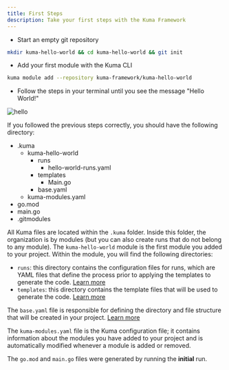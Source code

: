 ```yaml
---
title: First Steps
description: Take your first steps with the Kuma Framework
---
```




- Start an empty git repository

```bash
mkdir kuma-hello-world && cd kuma-hello-world && git init
```

- Add your first module with the Kuma CLI

```bash
kuma module add --repository kuma-framework/kuma-hello-world
```

- Follow the steps in your terminal until you see the message "Hello World!"

![hello](https://github.com/user-attachments/assets/bf9c603f-1f58-4cde-ae9a-935bc6857f2f)


If you followed the previous steps correctly, you should have the following directory:
<FileTree>
- .kuma
    - kuma-hello-world
        - runs
            - hello-world-runs.yaml 
        - templates
           -  Main.go
        - base.yaml
    - kuma-modules.yaml
- go.mod
- main.go
- .gitmodules
</FileTree>

All Kuma files are located within the `.kuma` folder. Inside this folder, the organization is by modules (but you can also create runs that do not belong to any module).
The `kuma-hello-world` module is the first module you added to your project.
Within the module, you will find the following directories:

- `runs`: this directory contains the configuration files for runs, which are YAML files that define the process prior to applying the templates to generate the code. [Learn more](/overview/runs/)
- `templates`: this directory contains the template files that will be used to generate the code. [Learn more](/overview/templates/)

The `base.yaml` file is responsible for defining the directory and file structure that will be created in your project. [Learn more](/overview/builders/)

The `kuma-modules.yaml` file is the Kuma configuration file; it contains information about the modules you have added to your project and is automatically modified whenever a module is added or removed.

The `go.mod` and `main.go` files were generated by running the **initial** run.